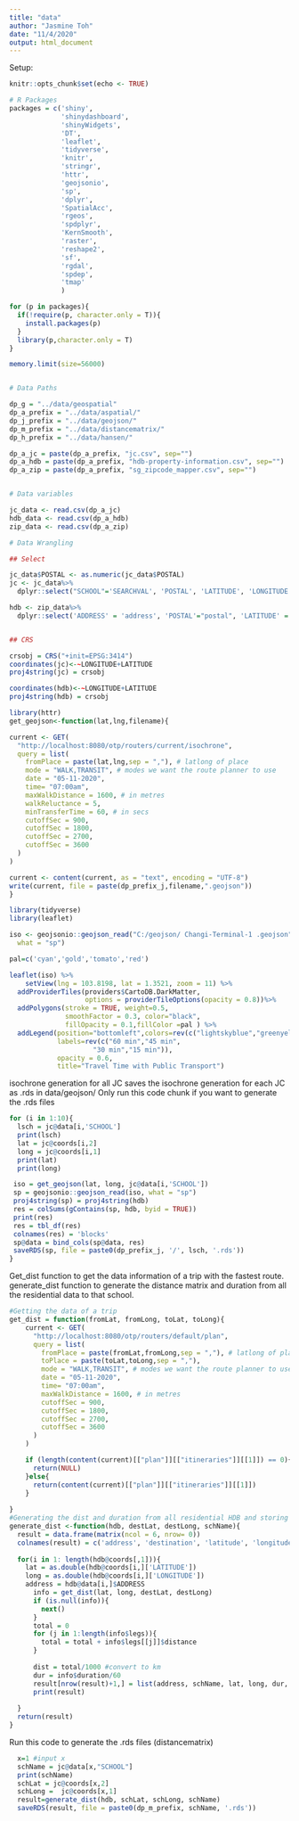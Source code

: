 ---
title: "data"
author: "Jasmine Toh"
date: "11/4/2020"
output: html_document
---


Setup:
```{r setup, include<-FALSE}
knitr::opts_chunk$set(echo <- TRUE)
```

```{r}
# R Packages
packages = c('shiny', 
             'shinydashboard', 
             'shinyWidgets', 
             'DT', 
             'leaflet',
             'tidyverse',
             'knitr',
             'stringr',
             'httr',
             'geojsonio', 
             'sp', 
             'dplyr', 
             'SpatialAcc', 
             'rgeos', 
             'spdplyr', 
             'KernSmooth', 
             'raster',
             'reshape2', 
             'sf',
             'rgdal',
             'spdep',
             'tmap'
             ) 

for (p in packages){
  if(!require(p, character.only = T)){ 
    install.packages(p)
  }
  library(p,character.only = T) 
}

memory.limit(size=56000)


# Data Paths

dp_g = "../data/geospatial" 
dp_a_prefix = "../data/aspatial/" 
dp_j_prefix = "../data/geojson/" 
dp_m_prefix = "../data/distancematrix/" 
dp_h_prefix = "../data/hansen/" 

dp_a_jc = paste(dp_a_prefix, "jc.csv", sep="")
dp_a_hdb = paste(dp_a_prefix, "hdb-property-information.csv", sep="")
dp_a_zip = paste(dp_a_prefix, "sg_zipcode_mapper.csv", sep="")


# Data variables

jc_data <- read.csv(dp_a_jc)
hdb_data <- read.csv(dp_a_hdb)
zip_data <- read.csv(dp_a_zip)

# Data Wrangling

## Select

jc_data$POSTAL <- as.numeric(jc_data$POSTAL)
jc <- jc_data%>% 
  dplyr::select("SCHOOL"='SEARCHVAL', 'POSTAL', 'LATITUDE', 'LONGITUDE', 'X', 'Y', 'ROAD_NAME')

hdb <- zip_data%>%
  dplyr::select('ADDRESS' = 'address', 'POSTAL'="postal", 'LATITUDE' = 'latitude', 'LONGITUDE' = 'longtitude', 'ROAD_NAME' = 'road_name')


## CRS

crsobj = CRS("+init=EPSG:3414")
coordinates(jc)<-~LONGITUDE+LATITUDE
proj4string(jc) = crsobj

coordinates(hdb)<-~LONGITUDE+LATITUDE
proj4string(hdb) = crsobj
```



```{r}
library(httr)
get_geojson<-function(lat,lng,filename){

current <- GET(
  "http://localhost:8080/otp/routers/current/isochrone",
  query = list(
    fromPlace = paste(lat,lng,sep = ","), # latlong of place
    mode = "WALK,TRANSIT", # modes we want the route planner to use
    date = "05-11-2020",
    time= "07:00am",
    maxWalkDistance = 1600, # in metres
    walkReluctance = 5,
    minTransferTime = 60, # in secs
    cutoffSec = 900,
    cutoffSec = 1800,
    cutoffSec = 2700,
    cutoffSec = 3600
  )
)

current <- content(current, as = "text", encoding = "UTF-8")
write(current, file = paste(dp_prefix_j,filename,".geojson"))
}

```


```{r}
library(tidyverse)
library(leaflet)

iso <- geojsonio::geojson_read("C:/geojson/ Changi-Terminal-1 .geojson",
  what = "sp")

pal=c('cyan','gold','tomato','red')

leaflet(iso) %>%
    setView(lng = 103.8198, lat = 1.3521, zoom = 11) %>%
  addProviderTiles(providers$CartoDB.DarkMatter,
                   options = providerTileOptions(opacity = 0.8))%>%  
  addPolygons(stroke = TRUE, weight=0.5,
              smoothFactor = 0.3, color="black",
              fillOpacity = 0.1,fillColor =pal ) %>%
  addLegend(position="bottomleft",colors=rev(c("lightskyblue","greenyellow","gold","tomato")),
            labels=rev(c("60 min","45 min",
                     "30 min","15 min")),
            opacity = 0.6,
            title="Travel Time with Public Transport")
```


isochrone generation for all JC 
saves the isochrone generation for each JC as .rds in data/geojson/
Only run this code chunk if you want to generate the .rds files 
```{r}
for (i in 1:10){
  lsch = jc@data[i,'SCHOOL']
  print(lsch)
  lat = jc@coords[i,2]
  long = jc@coords[i,1]
  print(lat)
  print(long)

 iso = get_geojson(lat, long, jc@data[i,'SCHOOL'])
 sp = geojsonio::geojson_read(iso, what = "sp")
 proj4string(sp) = proj4string(hdb)
 res = colSums(gContains(sp, hdb, byid = TRUE))
 print(res)
 res = tbl_df(res)
 colnames(res) = 'blocks'
 sp@data = bind_cols(sp@data, res)
 saveRDS(sp, file = paste0(dp_prefix_j, '/', lsch, '.rds'))
}
```


Get_dist function to get the data information of a trip with the fastest route.
generate_dist function to generate the distance matrix and duration from all the residential data to that school.
```{r}
#Getting the data of a trip
get_dist = function(fromLat, fromLong, toLat, toLong){
    current <- GET(
      "http://localhost:8080/otp/routers/default/plan",
      query = list(
        fromPlace = paste(fromLat,fromLong,sep = ","), # latlong of place
        toPlace = paste(toLat,toLong,sep = ","),
        mode = "WALK,TRANSIT", # modes we want the route planner to use
        date = "05-11-2020",
        time= "07:00am",
        maxWalkDistance = 1600, # in metres
        cutoffSec = 900,
        cutoffSec = 1800,
        cutoffSec = 2700,
        cutoffSec = 3600
      )
    )

    if (length(content(current)[["plan"]][["itineraries"]][[1]]) == 0){
      return(NULL)
    }else{
      return(content(current)[["plan"]][["itineraries"]][[1]])
    }
    
}
#Generating the dist and duration from all residential HDB and storing it for each school
generate_dist <-function(hdb, destLat, destLong, schName){
  result = data.frame(matrix(ncol = 6, nrow= 0))
  colnames(result) = c('address', 'destination', 'latitude', 'longitude', 'duration', 'distance')
  
  for(i in 1: length(hdb@coords[,1])){
    lat = as.double(hdb@coords[i,]['LATITUDE'])
    long = as.double(hdb@coords[i,]['LONGITUDE'])
    address = hdb@data[i,]$ADDRESS
      info = get_dist(lat, long, destLat, destLong)
      if (is.null(info)){
        next()
      }
      total = 0
      for (j in 1:length(info$legs)){
        total = total + info$legs[[j]]$distance
      }
      
      dist = total/1000 #convert to km
      dur = info$duration/60
      result[nrow(result)+1,] = list(address, schName, lat, long, dur, dist)
      print(result)
      
  }
  return(result)
}
```

Run this code to generate the .rds files (distancematrix)
```{r}
  x=1 #input x
  schName = jc@data[x,"SCHOOL"]
  print(schName)
  schLat = jc@coords[x,2]
  schLong =  jc@coords[x,1]
  result=generate_dist(hdb, schLat, schLong, schName)
  saveRDS(result, file = paste0(dp_m_prefix, schName, '.rds'))
```











